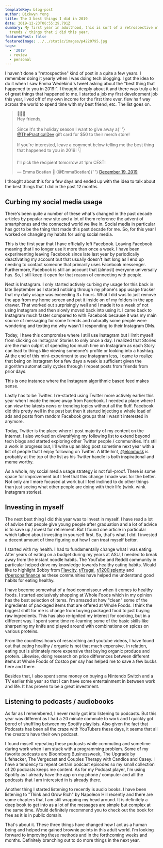 ```yaml
---
templateKey: blog-post
author: Dickwyn Yong
title: The 3 best things I did in 2019
date: 2019-12-23T00:55:29.791Z
summary: My first year in adulthood, this is sort of a retrospective of some successful
  trends / things that i did this year.
featuredPost: false
featuredImage: ../../static/images/p4220795.jpg
tags:
  - '2019'
  - review
  - personal
---
```


I haven't done a "retrospective" kind of post in a quite a few years. I remember doing it yearly when I was doing tech blogging. I got the idea to do it when I saw Emma Wedekind's tweet asking about the "best thing that happened to you in 2019!". I thought deeply about it and there was truly a lot of great things that happened to me. I started a job my first development job this year, lived off of my own income for the first time ever, flew half way across the world to spend time with my best friend, etc. The list goes on.

<blockquote class="twitter-tweet">
  <p lang="en" dir="ltr">
    🎄🎄🎄
    <br />
    Hey friends,
    <br />
    <br />
    Since it&#39;s the holiday season I want to give away a{' '}
    <a href="https://twitter.com/ThePracticalDev?ref_src=twsrc%5Etfw">@ThePracticalDev</a> gift card
    for $50 to their merch store!
    <br />
    <br />
    If you&#39;re interested, leave a comment below telling me the best thing that happened to you
    in 2019! 👇
    <br />
    <br />
    I&#39;ll pick the recipient tomorrow at 1pm CEST!
  </p>
  &mdash; Emma Bostian 🐞 (@EmmaBostian){' '}
  <a href="https://twitter.com/EmmaBostian/status/1207718548833013760?ref_src=twsrc%5Etfw">
    December 19, 2019
  </a>
</blockquote>

I thought about this for a few days and ended up with the idea to talk about the best things that I did in the past 12 months.

## Curbing my social media usage

There's been quite a number of these what's changed in the past decade articles by popular new site and a lot of them reference the advent of smartphones and the connected world we live in. Social media in particular has got to be the thing that made this past decade for me. So, for this year I worked on changing my habits for using social media.

This is the first year that I have officially left Facebook. Leaving Facebook meaning that I no longer use it more than once a week. I have been experimenting leaving Facebook since late last year by periodically deactivating my account but that usually doesn't last long as I end up needing to contact someone that primarily uses Facebook messenger. Furthermore, Facebook is still an account that (almost) everyone universally has. So, I still keep it open for that reason of connecting with people.

Next is Instagram. I only started actively curbing my usage for this back in late September as I started noticing through my phone's app usage tracker that my daily usage was exceeding 3+ hours. What I did was to just remove the app from my home screen and put it inside on of my folders in the app drawer. That worked out surprisingly well and I made it to a week of not using Instagram and then slowly moved back into using it. I came back to Instagram much faster compared to with Facebook because it was my main source of messaging for some friends and naturally some people were wondering and texting me why wasn't I responding to their Instagram DMs.

Today, I have this compromise where I still use Instagram but I limit myself from clicking on Instagram Stories to only once a day. I realized that Stories are the main culprit of spending too much time on Instagram as each Story can lead to things like viewing someone's profile or looking into a hashtag. At the end of this mini-experiment to use Instagram less, I came to realize that being on Instagram for a few days a week is sufficient given the algorithm automatically cycles through / repeat posts from friends from prior days.

This is one instance where the Instagram algorithmic based feed makes sense.

Lastly has to be Twitter. I re-started using Twitter more actively earlier this year when I made the move away from Facebook. I needed a place where I can view the latests news or trending topics without all the fluff. Facebook did this pretty well in the past but then it started injecting a whole load of ads and posts from random Facebook groups that I wasn't interested in anymore.

Today, Twitter is the place where I post majority of my content on the internet. I also worked on diversifying my following list to extend beyond tech blogs and started exploring other Twitter people / communities. It's still a work in progress but, I'll write up an blog post sometime next year with a list of people that I enjoy following on Twitter. A little hint, [@elonmusk](https://twitter.com/elonmusk) is probably at the top of the list as his Twitter handle is both inspirational and meme worthy.

As a whole, my social media usage strategy is not full-proof. There is some space for improvement but I feel that this change I made was for the better. Not only am I more focused at work but I feel inclined to do other things than just seeing what other people are doing with their life (wink. wink. Instagram stories).

## Investing in myself

The next best thing I did this year was to invest in myself. I have read a lot of advice that people give young people after graduation and a lot of advice is to save up / invest for retirement. But I found one article in particular which talked about investing in yourself first. So, that's what I did. I invested a decent amount of time figuring out how I can treat myself better.

I started with my health. I had to fundamentally change what I was eating. After years of eating on a budget during my years at ASU, I needed to break away from the instant noodle habits. The YouTube and Reddit community in particular helped drive my knowledge towards healthy eating habits. Would like to highlight Bobby from [Flavcity](https://www.youtube.com/user/flavcity), [r/Frugal](https://www.reddit.com/r/Frugal/), [r/1200isplenty](https://www.reddit.com/r/1200isplenty/) and [r/personalfinance](https://www.reddit.com/r/personalfinance/) as these communities have helped me understand good habits for eating healthy.

I have become somewhat of a food connoisseur when it comes to healthy foods. I started exclusively shopping at Whole Foods which in my opinion has the best selection of items. I'm amazed at how "clean" some of the ingredients of packaged items that are offered at Whole Foods. I think the biggest shift for me is change from buying packaged food to just buying raw ingredients. This has also re-ignited my interest for cooking, but in a different way. I spent some time re-learning some of the basic skills like sharpening my knife and played around with combinations on spices on various proteins.

From the countless hours of researching and youtube videos, I have found out that eating healthy / organic is not that much expensive. In relation, eating out is ultimately more expensive that buying organic produce and protein. Likewise, doing research on price differences between different items at Whole Foods of Costco per say has helped me to save a few bucks here and there.

Besides that, I also spent some money on buying a Nintendo Switch and a TV earlier this year so that I can have some entertainment in between work and life. It has proven to be a great investment.

## Listening to podcasts / audiobooks

As far as I remembered, I never really got into listening to podcasts. But this year was different as I had a 20 minute commute to work and I quickly got bored of shuffling between my Spotify playlists. Also given the fact that Podcasts has been all the craze with YouTubers these days, it seems that all the creators have their own podcast.

I found myself repeating these podcasts while commuting and sometime during work when I am stuck with a programming problem. Some of my favorite podcasts are Bloomberg Businessweek, The Upgrade by Lifehacker, The Vergecast and Couples Therapy with Candice and Casey. I have a tendency to repeat certain podcast episodes so my small collection of 20 podcasts keeps me content. As for my Podcast player, I'm using Spotify as I already have the app on my phone / computer and all the podcasts that I am interested in is already there.

Another thing I started listening to recently is audio books. I have been listening to "Think and Grow Rich" by Napoleon Hill recently and there are some chapters that I am still wrapping my head around. It is definitely a deep book to get into as a lot of the messages are simple but complex at the same time. Would definitely recommend you to check out the book for free as it is in public domain.

That's about it. These three things have changed how I act as a human being and helped me gained brownie points in this adult world. I'm looking forward to improving these methods and in the forthcoming weeks and months. Definitely branching out to do more things in the next year.
